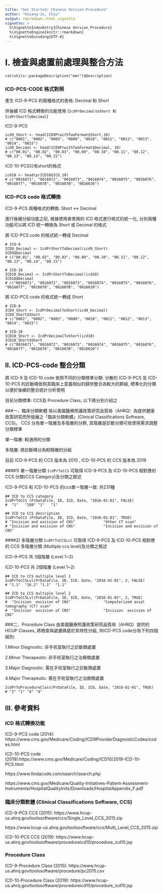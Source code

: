 ```yaml
---
title: "Get Started: Chinese Version-Procedure"
author: "Hsiang-Ju, Chiu"
output: rmarkdown::html_vignette
vignette: >
  %\VignetteIndexEntry{Chinese Version_Procedure}
  %\VignetteEngine{knitr::rmarkdown}
  %\VignetteEncoding{UTF-8}
---
```



# I. 檢查與處置前處理與整合方法

```
cat(utils::packageDescription("emr")$Description)
```
### ICD-PCS-CODE 格式對照
產生 ICD-9-PCS 的兩種格式的表格: Decimal 和 Short 

供後續 ICD 格式轉換的功能使用 (`IcdPrDecimaltoShort 和 IcdPrShortToDecimal`) 

ICD-9-PCS
```
icd9_Short <- head(ICD9PrwithTwoFormat$Short,10)
# c("0001", "0002", "0003", "0009", "0010", "0011", "0012", "0013", "0014", "0015")
icd9_Decimal <- head(ICD9PrwithTwoFormat$Decimal, 10)
# c("00.01", "00.02", "00.03", "00.09", "00.10", "00.11", "00.12", "00.13", "00.14", "00.15")
```
ICD-10-PCS只有short的格式
```
icd10 <- head(prICD10$ICD,10)
# c("0016071", "0016072", "0016073", "0016074", "0016075", "0016076", "0016077", "0016078", "001607B", "00160J0")
```

### ICD-PCS code 格式轉換
ICD-9-PCS 兩種格式的轉換: Short <-> Decimal

進行後續分組功能之前, 根據使用者使用的 ICD 格式進行格式的統一化, 分別兩種功能可以將 ICD 統一轉換為 Short 或 Decimal 的格式

將 ICD-PCS code 的格式統一轉成 Decimal
```
# ICD-9
ICD9_Decimal <- IcdPrShortToDecimal(icd9_Short)
ICD9$Decimal
# c("00.01", "00.02", "00.03", "00.09", "00.10", "00.11", "00.12", "00.13", "00.14", "00.15")

# ICD-10
ICD10_Decimal <- IcdPrShortToDecimal(icd10)
ICD10$Decimal
# c("0016071", "0016072", "0016073", "0016074", "0016075", "0016076", "0016077", "0016078", "001607B", "00160J0")
```
將 ICD-PCS code 的格式統一轉成 Short
```
# ICD-9
ICD9_Short <- IcdPrDecimalToShort(icd9_Decimal)
ICD9_Short$Short
# c("0001", "0002", "0003", "0009", "0010", "0011", "0012", "0013", "0014", "0015")

# ICD-10
ICD10_Short <- IcdPrDecimalToShort(icd10)
ICD10_Short$Short
# c("0016071", "0016072", "0016073", "0016074", "0016075", "0016076", "0016077", "0016078", "001607B", "00160J0")
```

## II. ICD-PCS-code 整合分類
將 ICD-9 及 ICD-10 code 依照不同的分類標準分類: 分散的 ICD-9-PCS 及 ICD-10-PCS 的診斷碼依照其臨床上意義相似的歸併整合為較大的群組, 標準化的分類以便於後續的整合統計分析使用

目前分類標準: CCS及 Procedure Class, 以下將分別介紹之 

###一、臨床分類軟體 
係以美國醫療照護政策研究品質局（AHRQ）為提供健康政策研究而所發展之「臨床分類軟體」(Clinical Classifications Software, CCS)。 CCS 分為單一階層及多階層的分群, 其階層是診斷分類可依使用需求調整分類標準

單一階層: 較通用的分類

多階層: 將診斷碼分為較精確的分組

目前 ICD-9-PCS 的 CCS 版本為 2015 , ICD-10-PCS 的 CCS 版本為 2019

####1) 單一階層分類
`IcdPrToCCS` 可取得 ICD-9-PCS 及 ICD-10-PCS 相對應的 CCS 分類(CCS Category)及分類之敘述

ICD-9-PCS 和 ICD-10-PCS 的ccs單一階層一致: 共231種
```
## ICD to CCS category
IcdPrToCCS (PrDataFile, ID, ICD, Date, "2016-01-01", FALSE)
#  "1"   "180" "1"   "1"

## ICD to CCS description
IcdPrToCCS (PrDataFile, ID, ICD, Date, "2016-01-01", TRUE)
# "Incision and excision of CNS"             "Other CT scan"                
# "Incision and excision of CNS"             "Incision and excision of CNS"
```
####2) 多階層分類
`IcdPrToCCSLvl` 可取得 ICD-9-PCS 及 ICD-10-PCS 相對應的 CCS 多階層分類 (Multiple ccs level)及分類之敘述

ICD-9-PCS 共 3個階層 (Level 1~3)

ICD-10-PCS 共 2個階層 (Level 1~2)
```
## ICD to CCS multiple level 1
IcdPrToCCSLvl(PrDataFile, ID, ICD, Date, "2016-01-01", 2, FALSE)
# "1.1"  "16.2" "1.1"  "1.1"

## ICD to CCS multiple level 2
IcdPrToCCSLvl(PrDataFile, ID, ICD, Date, "2016-01-01", 2, TRUE)
#  "Incision  excision of CNS"               "Computerized axial tomography (CT) scan"
#  "Incision  excision of CNS"               "Incision  excision of CNS"    
```
###二、Procedure Class 
由美國醫療照護政策研究品質局（AHRQ）提供的HCUP Classes, 將檢查與處置碼基於其特性分組, 共ICD-PCS code分為下列四個組別:
 
1.Minor Diagnostic: 非手術室執行之診斷類處置

2.Minor Therapeutic: 非手術室執行之治療類處置

3.Major Diagnostic: 需在手術室執行之診斷類處置

4.Major Therapeutic: 需在手術室執行之治療類處置
```
IcdPrToProcedureClass(PrDataFile, ID, ICD, Date, "2016-01-01", TRUE)
# "2" "1" "4" "4"
```

## III. 參考資料

### ICD 格式轉換功能

ICD-9-PCS code (2014): https://www.cms.gov/Medicare/Coding/ICD9ProviderDiagnosticCodes/codes.html

ICD-10-PCS code (2019):https://www.cms.gov/Medicare/Coding/ICD10/2019-ICD-10-PCS.html

https://www.findacode.com/search/search.php

https://www.cms.gov/Medicare/Quality-Initiatives-Patient-Assessment-Instruments/HospitalQualityInits/Downloads/HospitalAppendix_F.pdf

### 臨床分類軟體 (Clinical Classifications Software, CCS)

ICD-9-PCS CCS (2015): https://www.hcup-us.ahrq.gov/toolssoftware/ccs/Single_Level_CCS_2015.zip

https://www.hcup-us.ahrq.gov/toolssoftware/ccs/Multi_Level_CCS_2015.zip

ICD-10-PCS CCS (2019): https://www.hcup-us.ahrq.gov/toolssoftware/procedureicd10/procedure_icd10.jsp

### Procedure Class

ICD-9-Procedure Class (2015): https://www.hcup-us.ahrq.gov/toolssoftware/procedure/pc2015.csv

ICD-10-Procedure Class (2019): https://www.hcup-us.ahrq.gov/toolssoftware/procedureicd10/procedure_icd10.jsp
